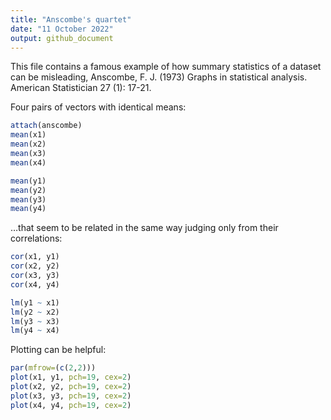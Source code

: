 ```yaml
---
title: "Anscombe's quartet"
date: "11 October 2022"
output: github_document
---
```


This file contains a famous example of how summary statistics of a dataset can be misleading, Anscombe, F. J. (1973) Graphs in statistical analysis. American Statistician 27 (1): 17-21.

Four pairs of vectors with identical means:

```r
attach(anscombe)
mean(x1)
mean(x2)
mean(x3)
mean(x4)

mean(y1)
mean(y2)
mean(y3)
mean(y4)
```

...that seem to be related in the same way judging only from their correlations:

```r
cor(x1, y1)
cor(x2, y2)
cor(x3, y3)
cor(x4, y4)

lm(y1 ~ x1)
lm(y2 ~ x2)
lm(y3 ~ x3)
lm(y4 ~ x4)
```

Plotting can be helpful:

```r
par(mfrow=(c(2,2)))
plot(x1, y1, pch=19, cex=2)
plot(x2, y2, pch=19, cex=2)
plot(x3, y3, pch=19, cex=2)
plot(x4, y4, pch=19, cex=2)
```

